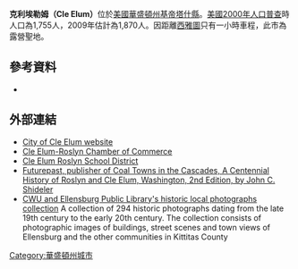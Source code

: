 {{Infobox settlement
|official_name            = 克利埃勒姆
|native_name              = Cle Elum
|settlement_type          = [[城市|城市]]
|nickname                 =
|motto                    = "Heart of The Cascades"<br/>「喀斯喀特之心」

<!-- 圖片 -->
|image_skyline            = Cle_elum.jpg
|imagesize                = 250px
|image_caption            = 
|image_flag               =
|image_seal               =

<!-- 地圖 -->
|image_map = Kittitas_County_Washington_Incorporated_and_Unincorporated_areas_Cle_Elum_Highlighted.svg
|mapsize                  = 250px
|map_caption              = 克利埃勒姆位置圖
|image_map1               =
|mapsize1                 =
|map_caption1             =

<!-- 行政區 -->
|subdivision_type         = [[國家|國家]]
|subdivision_name         = [[美國|美國]]
|subdivision_type1        = [[州|州]]
|subdivision_name1        = [[華盛頓州|華盛頓州]]
|subdivision_type2        = [[郡|郡]]
|subdivision_name2        = [[基帝塔什縣|基帝塔什縣]]

<!-- 政府 -->
| government_type         = 
| leader_title            = 
| leader_name             = 
| established_title       = 成立
| established_date        = 1902年2月12日

<!-- 地區 -->
|unit_pref  =  Imperial
|area_footnotes           =
|area_magnitude           =
|area_total_sq_mi         = 3.5
|area_total_km2           = 3.8
|area_land_sq_mi          = 1.5
|area_land_km2            = 3.8
|area_water_sq_mi         = 0.0
|area_water_km2           = 0.0

<!-- 人口 -->
|population_as_of         = 2009
|population_footnotes     =
|population_total         = 1,870
|population_metro         = 6,500
|population_density_km2   = 456.7
|population_density_sq_mi = 507

<!-- 基本資料 -->
|timezone                 = [[太平洋時區|PST]]
|utc_offset               = -8
|timezone_DST             = PDT
|utc_offset_DST           = -7
|elevation_footnotes      =
|elevation_m              = 583
|elevation_ft             = 1913
|coordinates_display      = inline,title
|coordinates_type         = region:US_type:city
|latd = 47 |latm = 13 |lats = 6.3 |latNS = N
|longd = 120 |longm = 57 |longs = 46.48 |longEW = W

<!-- 其他資料 -->
|postal_code_type         = [[美國郵遞區號|郵遞區號]]
|postal_code              = 98922
|area_code                = [[北美洲电话区号列表|509]]
|blank_name               = [[聯邦資訊處理標準|聯邦資訊處理標準碼]]
|blank_info               = 53-12945{{GR|2}}
|blank1_name              = [[地名資訊系統編號|地名資訊系統編號]]
|blank1_info              = 1517819{{GR|3}}
|website                  = http://www.cityofcleelum.com
|footnotes                =
}}

'''克利埃勒姆（Cle Elum）'''位於[[美國|美國]][[華盛頓州|華盛頓州]][[基帝塔什縣|基帝塔什縣]]。[[美國2000年人口普查|美國2000年人口普查]]時人口為1,755人，2009年估計為1,870人。因距離[[西雅圖|西雅圖]]只有一小時車程，此市為露營聖地。

==參考資料==
{{reflist}}
* {{cite book |title= History of the Yakima Valley, Washington, Comprising Yakima, Kittitas and Benton Counties |last= Lyman |first= W.D. |authorlink= |coauthors= |year= 1919 |publisher= The S.J. Clarke Publishing Co. |location= |isbn= |page= |pages= 762–777 |url=https://archive.org/details/historyofyakimav01lyma|accessdate=}}

==外部連結==
* [http://cityofcleelum.com City of Cle Elum website]{{Wayback|url=http://cityofcleelum.com/ |date=20110708160436 }}
* [https://web.archive.org/web/20110427012853/http://cleelumroslyn.org/ Cle Elum-Roslyn Chamber of Commerce]
* [https://web.archive.org/web/20080602011035/http://www.cleelum.wednet.edu/ Cle Elum Roslyn School District]
* [https://web.archive.org/web/20061016040533/https://www.futurepast.com/cgi-bin/Web_store/web_store.cgi Futurepast, publisher of Coal Towns in the Cascades, A Centennial History of Roslyn and Cle Elum, Washington, 2nd Edition, by John C. Shideler]
* [https://web.archive.org/web/20110702005735/http://digital.lib.cwu.edu/cgi-bin/library?site=localhost&a=p&p=about&c=ellensb1&l=en&w=utf-8 CWU and Ellensburg Public Library's historic local photographs collection] A collection of 294 historic photographs dating from the late 19th century to the early 20th century. The collection consists of photographic images of buildings, street scenes and town views of Ellensburg and the other communities in Kittitas County

{{Washington}}

[[Category:華盛頓州城市|Category:華盛頓州城市]]
{{基帝塔什縣_(華盛頓州)}}